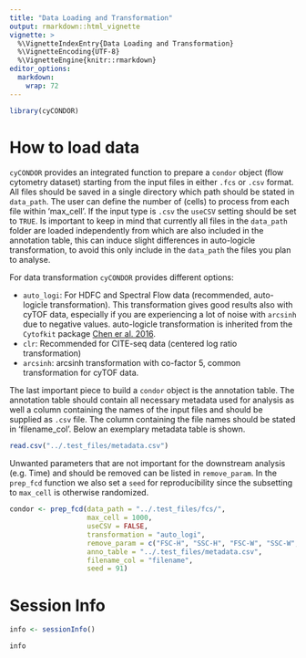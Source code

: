 ```yaml
---
title: "Data Loading and Transformation"
output: rmarkdown::html_vignette
vignette: >
  %\VignetteIndexEntry{Data Loading and Transformation}
  %\VignetteEncoding{UTF-8}
  %\VignetteEngine{knitr::rmarkdown}
editor_options: 
  markdown: 
    wrap: 72
---
```


```r
library(cyCONDOR)
```

# How to load data

`cyCONDOR` provides an integrated function to prepare a `condor` object (flow cytometry dataset) starting from the input files in either `.fcs` or `.csv` format. All files should be saved in a single directory which path should be stated in `data_path`. The user can define the number of (cells) to process from each file within 'max_cell'. If the input type is `.csv` the `useCSV` setting should be set to `TRUE`. Is important to keep in mind that currently all files in the `data_path` folder are loaded independently from which are also included in the annotation table, this can induce slight differences in auto-logicle transformation, to avoid this only include in the `data_path` the files you plan to analyse.

For data transformation `cyCONDOR` provides different options:

- `auto_logi`: For HDFC and Spectral Flow data (recommended, auto-logicle transformation). This transformation gives good results also with cyTOF data, especially if you are experiencing a lot of noise with `arcsinh` due to negative values. auto-logicle transformation is inherited from the `Cytofkit` package [Chen er al. 2016](https://pubmed.ncbi.nlm.nih.gov/27662185/).
- `clr`: Recommended for CITE-seq data (centered log ratio transformation)
- `arcsinh`: arcsinh transformation with co-factor 5, common transformation for cyTOF data.

The last important piece to build a `condor` object is the annotation table. The annotation table should contain all necessary metadata used for analysis as well a column containing the names of the input files and should be supplied as `.csv` file. The column containing the file names should be stated in 'filename_col'. Below an exemplary metadata table is shown.

```r
read.csv("../.test_files/metadata.csv")
```

Unwanted parameters that are not important for the downstream analysis (e.g. Time) and should be removed can be listed in `remove_param`. In the `prep_fcd` function we also set a `seed` for reproducibility since the subsetting to `max_cell` is otherwise randomized.

```r
condor <- prep_fcd(data_path = "../.test_files/fcs/", 
                   max_cell = 1000, 
                   useCSV = FALSE, 
                   transformation = "auto_logi", 
                   remove_param = c("FSC-H", "SSC-H", "FSC-W", "SSC-W", "Time"), 
                   anno_table = "../.test_files/metadata.csv", 
                   filename_col = "filename",
                   seed = 91)
```

# Session Info
```r
info <- sessionInfo()

info
```

